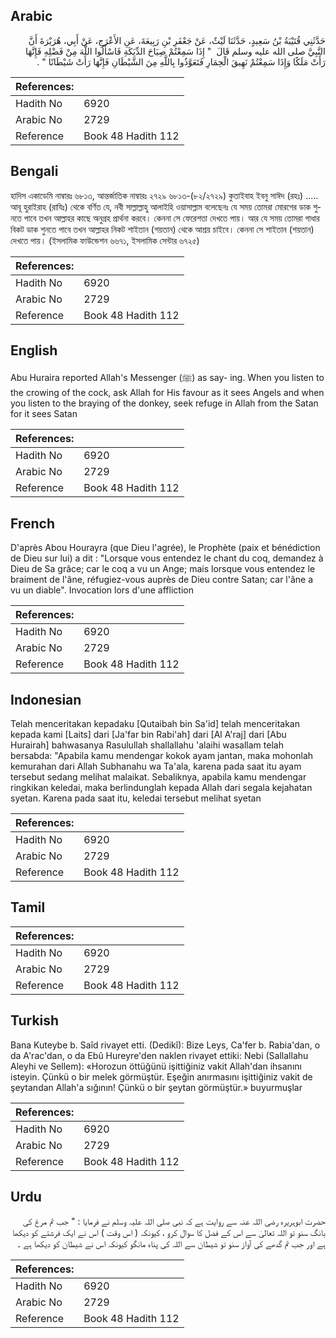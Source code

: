 ## Arabic

<div dir="rtl" lang="ar" style={{fontSize:'larger',backgroundColor:'#f8f9fa',padding:20}}>حَدَّثَنِي قُتَيْبَةُ بْنُ سَعِيدٍ، حَدَّثَنَا لَيْثٌ، عَنْ جَعْفَرِ بْنِ رَبِيعَةَ، عَنِ الأَعْرَجِ، عَنْ أَبِي، هُرَيْرَةَ أَنَّ النَّبِيَّ صلى الله عليه وسلم قَالَ ‏ "‏ إِذَا سَمِعْتُمْ صِيَاحَ الدِّيَكَةِ فَاسْأَلُوا اللَّهَ مِنْ فَضْلِهِ فَإِنَّهَا رَأَتْ مَلَكًا وَإِذَا سَمِعْتُمْ نَهِيقَ الْحِمَارِ فَتَعَوَّذُوا بِاللَّهِ مِنَ الشَّيْطَانِ فَإِنَّهَا رَأَتْ شَيْطَانًا ‏"‏ ‏.‏</div><div style={{backgroundColor:'#f8f9fa',padding:20, marginBottom: 10}}><table>
        <thead>
          <tr>
            <th>References:</th>
            <th></th>
          </tr>
        </thead>
        <tbody><tr><td>Hadith No</td><td>6920</td></tr><tr><td>Arabic No</td><td>2729</td></tr><tr><td>Reference</td><td>Book 48 Hadith 112</td></tr></tbody></table></div>

## Bengali

<div dir="ltr" lang="bn" style={{fontSize:'larger',backgroundColor:'#f8f9fa',padding:20}}>হাদিস একাডেমি নাম্বারঃ ৬৮১৩, আন্তর্জাতিক নাম্বারঃ ২৭২৯ ৬৮১৩-(৮২/২৭২৯) কুতাইবাহ ইবনু সাঈদ (রহঃ) ..... আবূ হুরাইরাহ (রাযিঃ) থেকে বর্ণিত যে, নবী সাল্লাল্লাহু আলাইহি ওয়াসাল্লাম বলেছেনঃ যে সময় তোমরা মোরগের ডাক শুনতে পাবে তখন আল্লাহর কাছে অনুগ্রহ প্রার্থনা করবে। কেননা সে ফেরেশতা দেখতে পায়। আর যে সময় তোমরা গাধার বিকট ডাক শুনতে পাবে তখন আল্লাহর নিকট শাইতান (শয়তান) থেকে আশ্রয় চাইবে। কেননা সে শাইতান (শয়তান) দেখতে পায়। (ইসলামিক ফাউন্ডেশন ৬৬৭১, ইসলামিক সেন্টার ৬৭২৫)</div><div style={{backgroundColor:'#f8f9fa',padding:20, marginBottom: 10}}><table>
        <thead>
          <tr>
            <th>References:</th>
            <th></th>
          </tr>
        </thead>
        <tbody><tr><td>Hadith No</td><td>6920</td></tr><tr><td>Arabic No</td><td>2729</td></tr><tr><td>Reference</td><td>Book 48 Hadith 112</td></tr></tbody></table></div>

## English

<div dir="ltr" lang="en" style={{fontSize:'larger',backgroundColor:'#f8f9fa',padding:20}}>Abu Huraira reported Allah's Messenger (ﷺ) as say- ing. When you listen to the crowing of the cock, ask Allah for His favour as it sees Angels and when you listen to the braying of the donkey, seek refuge in Allah from the Satan for it sees Satan</div><div style={{backgroundColor:'#f8f9fa',padding:20, marginBottom: 10}}><table>
        <thead>
          <tr>
            <th>References:</th>
            <th></th>
          </tr>
        </thead>
        <tbody><tr><td>Hadith No</td><td>6920</td></tr><tr><td>Arabic No</td><td>2729</td></tr><tr><td>Reference</td><td>Book 48 Hadith 112</td></tr></tbody></table></div>

## French

<div dir="ltr" lang="fr" style={{fontSize:'larger',backgroundColor:'#f8f9fa',padding:20}}>D'après Abou Hourayra (que Dieu l'agrée), le Prophète (paix et bénédiction de Dieu sur lui) a dit : "Lorsque vous entendez le chant du coq, demandez à Dieu de Sa grâce; car le coq a vu un Ange; mais lorsque vous entendez le braiment de l'âne, réfugiez-vous auprès de Dieu contre Satan; car l'âne a vu un diable". Invocation lors d'une affliction</div><div style={{backgroundColor:'#f8f9fa',padding:20, marginBottom: 10}}><table>
        <thead>
          <tr>
            <th>References:</th>
            <th></th>
          </tr>
        </thead>
        <tbody><tr><td>Hadith No</td><td>6920</td></tr><tr><td>Arabic No</td><td>2729</td></tr><tr><td>Reference</td><td>Book 48 Hadith 112</td></tr></tbody></table></div>

## Indonesian

<div dir="ltr" lang="id" style={{fontSize:'larger',backgroundColor:'#f8f9fa',padding:20}}>Telah menceritakan kepadaku [Qutaibah bin Sa'id] telah menceritakan kepada kami [Laits] dari [Ja'far bin Rabi'ah] dari [Al A'raj] dari [Abu Hurairah] bahwasanya Rasulullah shallallahu 'alaihi wasallam telah bersabda: "Apabila kamu mendengar kokok ayam jantan, maka mohonlah kemurahan dari Allah Subhanahu wa Ta'ala, karena pada saat itu ayam tersebut sedang melihat malaikat. Sebaliknya, apabila kamu mendengar ringkikan keledai, maka berlindunglah kepada Allah dari segala kejahatan syetan. Karena pada saat itu, keledai tersebut melihat syetan</div><div style={{backgroundColor:'#f8f9fa',padding:20, marginBottom: 10}}><table>
        <thead>
          <tr>
            <th>References:</th>
            <th></th>
          </tr>
        </thead>
        <tbody><tr><td>Hadith No</td><td>6920</td></tr><tr><td>Arabic No</td><td>2729</td></tr><tr><td>Reference</td><td>Book 48 Hadith 112</td></tr></tbody></table></div>

## Tamil

<div dir="ltr" lang="ta" style={{fontSize:'larger',backgroundColor:'#f8f9fa',padding:20}}></div><div style={{backgroundColor:'#f8f9fa',padding:20, marginBottom: 10}}><table>
        <thead>
          <tr>
            <th>References:</th>
            <th></th>
          </tr>
        </thead>
        <tbody><tr><td>Hadith No</td><td>6920</td></tr><tr><td>Arabic No</td><td>2729</td></tr><tr><td>Reference</td><td>Book 48 Hadith 112</td></tr></tbody></table></div>

## Turkish

<div dir="ltr" lang="tr" style={{fontSize:'larger',backgroundColor:'#f8f9fa',padding:20}}>Bana Kuteybe b. Saîd rivayet etti. (Dedikî): Bize Leys, Ca'fer b. Rabia'dan, o da A'rac'dan, o da Ebû Hureyre'den naklen rivayet ettiki: Nebi (Sallallahu Aleyhi ve Sellem): «Horozun öttüğünü işittiğiniz vakit Allah'dan ihsanını isteyin. Çünkü o bir melek görmüştür. Eşeğin anırmasını işittiğiniz vakit de şeytandan Allah'a sığının! Çünkü o bir şeytan görmüştür.» buyurmuşlar</div><div style={{backgroundColor:'#f8f9fa',padding:20, marginBottom: 10}}><table>
        <thead>
          <tr>
            <th>References:</th>
            <th></th>
          </tr>
        </thead>
        <tbody><tr><td>Hadith No</td><td>6920</td></tr><tr><td>Arabic No</td><td>2729</td></tr><tr><td>Reference</td><td>Book 48 Hadith 112</td></tr></tbody></table></div>

## Urdu

<div dir="rtl" lang="ur" style={{fontSize:'larger',backgroundColor:'#f8f9fa',padding:20}}>حضرت ابوہریرہ رضی اللہ عنہ سے روایت ہے کہ نبی صلی اللہ علیہ وسلم نے فرمایا : " جب تم مرغ کی بانگ سنو تو اللہ تعالیٰ سے اس کے فضل کا سوال کرو ، کیونکہ ( اس وقت ) اس نے ایک فرشتے کو دیکھا ہے اور جب تم گدھے کی آواز سنو تو شیطان سے اللہ کی پناہ مانگو کیونکہ اس نے شیطان کو دیکھا ہے ۔</div><div style={{backgroundColor:'#f8f9fa',padding:20, marginBottom: 10}}><table>
        <thead>
          <tr>
            <th>References:</th>
            <th></th>
          </tr>
        </thead>
        <tbody><tr><td>Hadith No</td><td>6920</td></tr><tr><td>Arabic No</td><td>2729</td></tr><tr><td>Reference</td><td>Book 48 Hadith 112</td></tr></tbody></table></div>